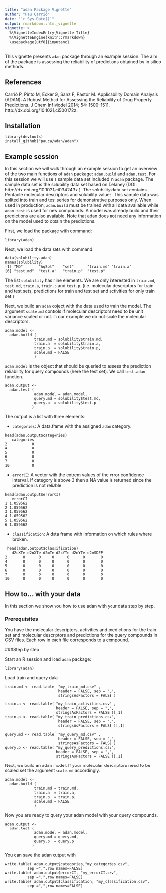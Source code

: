 ```yaml
---
title: "adan Package Vignette"
author: "Pau Carrió"
date: "`r Sys.Date()`"
output: rmarkdown::html_vignette
vignette: >
  %\VignetteIndexEntry{Vignette Title}
  %\VignetteEngine{knitr::rmarkdown}
  \usepackage[utf8]{inputenc}
---
```


This vignette presents  `adan`  package through an example session. The aim of the package is assessing the reliability of predictions obtained by in silico methods. 

## References

Carrió P, Pinto M, Ecker G, Sanz F, Pastor M. Applicability Domain Analysis (ADAN): A Robust Method for Assessing the Reliability of Drug Property Predictions. J Chem Inf Model 2014; 54: 1500–1511. http://dx.doi.org/10.1021/ci500172z.
 
 
## Installation
```
library(devtools)
install_github("pauca/adan/adan")
```

## Example session

In this section we will walk through an example session to get an 
overview of the two main functions of ```adan``` package: ```adan.build``` and ```adan.test```. For this session we will use a sample data set included in ```adan``` package. The sample data set is the solubility data set  based on Delaney (DOI:  http://dx.doi.org/10.1021/ci034243x ).
The solubility data set contains Pentacle molecular descriptors and solubility values. This sample data was splited into train and test series for demonstrative purposes only. When used in production, ```adan.build``` must be trained with all data available while ```adan.test``` is used for new compounds. A model was already build and their predictions are also available. Note that adan does not need any information on the model used to obtain the predictions.

First, we load the package with command:
```
library(adan)
```

Next, we load the data sets with command:

<!--
'%   Generate data for this vignette
'%   data(solubility)
'%   set.seed(7834)
'%   solubility$set <- sample( c(T,F),nrow(solubility$MD), replace=T,prob=c(0.6,0.4))
'%   solubility$train.md <- solubility$MD[solubility$set,]
'%   solubility$train.a  <- solubility$AqSol[solubility$set]
'%   solubility$test.md  <- solubility$MD[!solubility$set,]
'%   solubility$test.a   <- solubility$AqSol[!solubility$set]
'%   mdlplsr <- plsr(solubility$train.a ~ .,data=as.data.frame(solubility$train.md) ,
'%                    validation="LOO",ncomp=6,scale=FALSE,method="oscores")
'%   plot(R2(mdlplsr,validation="CV",intercept=FALSE))
'%   nPC = 5
'%   solubility$train.p = mdlplsr$validation$pred[,,nPC]
'%   solubility$test.p  = as.vector(predict(mdlplsr, solubility$test.md ,
'%           ncomp=nPC,type = c("response")))
'%           
'%   save(  solubility  ,  file = "data/solubility.adan.Rdata" )        
-->

```
data(solubility.adan)
names(solubility)
[1] "MD"       "AqSol"    "set"      "train.md" "train.a" 
[6] "test.md"  "test.a"   "train.p"  "test.p" 
```

The list ```solubility``` has nine elements. We are only interested in
```train.md```, ```test.md```, ```train.a```, ```train.p``` and ```test.p```. (i.e. molecular descriptors for train and test sets, predictions for train and test set and activities for only train set.)
 
Next, we build an ```adan``` object with the data used to train the model. The argument ```scale.md``` controls if molecular descriptors need to be unit variance scaled or not. In our example we do not scale the molecular descriptors.

```
adan.model <- 
  adan.build ( 
             train.md = solubility$train.md, 
             train.a  = solubility$train.a,
             train.p  = solubility$train.p, 
             scale.md = FALSE
             )
```

```adan.model``` is the object that should be queried to assess the prediction reliability for query compounds (here the test set). We call ```test.adan``` function.
```
adan.output <- 
  adan.test ( 
             adan.model = adan.model,
             query.md = solubility$test.md, 
             query.p  = solubility$test.p 
            )

```

The output is a list with three elements:

* ```categories```: A data.frame with the assigned ```adan``` category.
```
head(adan.output$categories)
   categories
2           0
4           0
5           0
6           0
7           0
10          0
```
 
* ```errorCI```: A vector with the extrem values of the error confidence interval. If category is above 3 then a NA value is returned since the prediction is not reliable.
```
head(adan.output$errorCI)
   errorCI
1 1.059562
2 1.059562
3 1.059562
4 1.059562
5 1.059562
6 1.059562
```
 
* ```classification```: A data frame with information on which rules where broken.
```
 head(adan.output$classification)
   d2cXTe d2nXTe d2mTe d2cYTe d2nYTe d2nSDEP
2       0      0     0      0      0       0
4       0      0     0      0      0       0
5       0      0     0      0      0       0
6       0      0     0      0      0       0
7       0      0     0      0      0       0
10      0      0     0      0      0       0
```
 


## How to... with your data

In this section we show you how to use adan with your data step by step.

### Prerequisites

You have the molecular descriptors, activities and predictions for the train set and molecular descriptors and predictions for the query compounds in CSV files. Each row in each file corresponds to a compound.

###Step by step

Start an R session and load ```adan``` package:
```
library(adan)
```

Load train and query data

```
train.md <- read.table( "my_train_md.csv" ,        
                        header = FALSE, sep = ",",
                        stringsAsFactors = FALSE )

train.a <- read.table( "my_train_activities.csv" , 
                       header = FALSE, sep = ",",
                       stringsAsFactors = FALSE )[,1]  
train.p <- read.table( "my_train_predictions.csv", 
                        header = FALSE, sep = ",",
                        stringsAsFactors = FALSE )[,1]    

query.md <- read.table( "my_query_md.csv" ,        
                        header = FALSE, sep = ",",
                        stringsAsFactors = FALSE )
query.p <- read.table( "my_query_predictions.csv", 
                       header = FALSE, sep = ",",
                       stringsAsFactors = FALSE )[,1]    
```

Next, we build an adan model. If your molecular descriptors need to be scaled set 
the argument ```scale.md``` accordingly.

```
adan.model <- 
  adan.build ( 
             train.md = train.md, 
             train.a  = train.a,
             train.p  = train.p, 
             scale.md = FALSE
             )
```

Now you are ready to query your adan model with your query compounds.

```
adan.output <- 
  adan.test ( 
             adan.model = adan.model,
             query.md = query.md, 
             query.p  = query.p 
            )
```

You can save the adan output with
```
write.table( adan.output$categories,"my_categories.csv", 
          sep =",",row.names=FALSE)
write.table( adan.output$errorCI, "my_errorCI.csv",    
          sep =",",row.names=FALSE)
write.table( adan.output$classification, "my_classification.csv", 
          sep =",",row.names=FALSE)
```